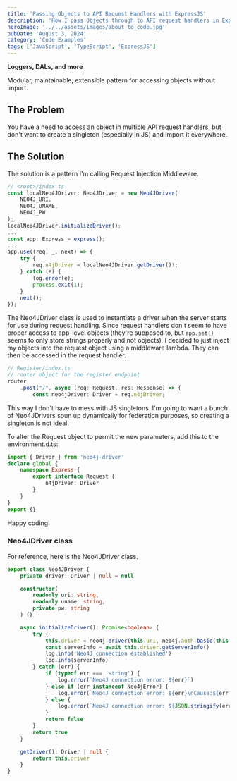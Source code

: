 ```yaml
---
title: 'Passing Objects to API Request Handlers with ExpressJS'
description: 'How I pass Objects through to API request handlers in ExpressJS'
heroImage: '../../assets/images/about_to_code.jpg'
pubDate: 'August 3, 2024'
category: 'Code Examples'
tags: ['JavaScript', 'TypeScript', 'ExpressJS']
---
```


**Loggers, DALs, and more**

Modular, maintainable, extensible pattern for accessing objects without import.

## The Problem

You have a need to access an object in multiple API request handlers, but don't want to create a singleton (especially in JS) and import it everywhere.

## The Solution

The solution is a pattern I'm calling Request Injection Middleware.

```ts
// <root>/index.ts
const localNeo4JDriver: Neo4JDriver = new Neo4JDriver(
    NEO4J_URI,
    NEO4J_UNAME,
    NEO4J_PW
);
localNeo4JDriver.initializeDriver();
...
const app: Express = express();
...
app.use((req, _, next) => {
    try {
        req.n4jDriver = localNeo4JDriver.getDriver()!;
    } catch (e) {
        log.error(e);
        process.exit(1);
    }
    next();
});
```

The Neo4JDriver class is used to instantiate a driver when the server starts for use during request handling. Since request handlers don't seem to have proper access to app-level objects (they're supposed to, but `app.set()` seems to only store strings properly and not objects), I decided to just inject my objects into the request object using a middleware lambda. They can then be accessed in the request handler.

```ts
// Register/index.ts
// router object for the register endpoint
router
    .post("/", async (req: Request, res: Response) => {
        const neo4jDriver: Driver = req.n4jDriver;
```

This way I don't have to mess with JS singletons. I'm going to want a bunch of Neo4JDrivers spun up dynamically for federation purposes, so creating a singleton is not ideal.

To alter the Request object to permit the new parameters, add this to the environment.d.ts:

```ts
import { Driver } from 'neo4j-driver'
declare global {
	namespace Express {
		export interface Request {
			n4jDriver: Driver
		}
	}
}
export {}
```

Happy coding!

### Neo4JDriver class

For reference, here is the Neo4JDriver class.

```ts
export class Neo4JDriver {
	private driver: Driver | null = null

	constructor(
		readonly uri: string,
		readonly uname: string,
		private pw: string
	) {}

	async initializeDriver(): Promise<boolean> {
		try {
			this.driver = neo4j.driver(this.uri, neo4j.auth.basic(this.uname, this.pw))
			const serverInfo = await this.driver.getServerInfo()
			log.info('Neo4J connection established')
			log.info(serverInfo)
		} catch (err) {
			if (typeof err === 'string') {
				log.error(`Neo4J connection error: ${err}`)
			} else if (err instanceof Neo4jError) {
				log.error(`Neo4J connection error: ${err}\nCause:${err?.cause}`)
			} else {
				log.error(`Neo4J connection error: ${JSON.stringify(err)}`)
			}
			return false
		}
		return true
	}

	getDriver(): Driver | null {
		return this.driver
	}
}
```

